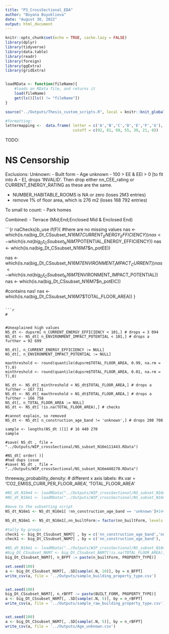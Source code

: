 ```yaml
---
title: "P3_CrossSectional_EDA"
author: "Boyana Buyuklieva"
date: "August 30, 2022"
output: html_document
---
```


```r
knitr::opts_chunk$set(echo = TRUE, cache.lazy = FALSE)
library(dplyr)
library(tidyverse)
library(data.table)
library(readr)
library(foreign)
library(ggExtra)
library(gridExtra)


loadRData <- function(fileName){
    #loads an RData file, and returns it
    load(fileName)
    get(ls()[ls() != "fileName"])
}

source("../Outputs/Thesis_custom_scripts.R", local = knitr::knit_global())

#formatting:
lettermapping <-  data.frame( letter = c('A','B','C','D','E','F','G'), 
                              cutoff = c(92, 81, 69, 55, 39, 21, 0))

```

TODO:



# NS Censorship

Exclusions:
Unknown:
- Built form
- Age unknown
- 100 > EE & EEI > 0 [to fit into A - E], drops 'INVALID'. Then drop either nn_CEE_rating or CURRENT_ENERGY_RATING as these are the same. 

- NUMBER_HABITABLE_ROOMS is NA or zero (loses 2M3 entries)
- remove 1% of floor area, which is 276 m2  (loses 168 792 entries)

To small to count:
- Park homes

Combined:
- Terrace (Mid;End;Enclosed Mid & Enclosed End)


```{r naChecks}b_use
if(F){
#there are no missing values 
nas <- which(is.na(big_Dt_CSsubset_N16M7$CURRENT_ENERGY_EFFICIENCY))
nas <- which(is.na(big_Dt_CSsubset_N16M7$POTENTIAL_ENERGY_EFFICIENCY))
nas <- which(is.na(big_Dt_CSsubset_N16M7$n_potEE))

nas <- which(is.na(big_Dt_CSsubset_N16M7$ENVIRONMENT_IMPACT_CURRENT))
nas <- which(is.na(big_Dt_CSsubset_N16M7$ENVIRONMENT_IMPACT_POTENTIAL))
nas <- which(is.na(big_Dt_CSsubset_N16M7$n_potEIC)) 

#contains nas!
nas <- which(is.na(big_Dt_CSsubset_N16M7$TOTAL_FLOOR_AREA)) 
}
```

```r
#


#Unexplained high values
NS_dt <- dupsrm[ n_CURRENT_ENERGY_EFFICIENCY < 101,] # drops = 3 094 
NS_dt <- NS_dt[ n_ENVIRONMENT_IMPACT_POTENTIAL < 101,] # drops a further = 92 699

NS_dt[, n_CURRENT_ENERGY_EFFICIENCY := NULL]
NS_dt[, n_ENVIRONMENT_IMPACT_POTENTIAL := NULL]

maxthreshold <- round(quantile(dupsrm$TOTAL_FLOOR_AREA, 0.99, na.rm = T),0) 
minthreshold <- round(quantile(dupsrm$TOTAL_FLOOR_AREA, 0.01, na.rm = T),0) 

NS_dt <- NS_dt[ minthreshold < NS_dt$TOTAL_FLOOR_AREA,] # drops a further ~ 167 731 
NS_dt <- NS_dt[ maxthreshold > NS_dt$TOTAL_FLOOR_AREA,] # drops a further ~ 166 758
NS_dt[, n_TOTAL_FLOOR_AREA := NULL]
NS_dt <- NS_dt[ !is.na(TOTAL_FLOOR_AREA),] # checks 

#cannot explain, so removed
NS_dt <- NS_dt[ n_construction_age_band != 'unknown',] # drops 208 708

sample <- lengths(NS_dt )[1] # 16 440 270 
sample

#save( NS_dt , file = "../Outputs/WIP_crossSectional/NS_subset_N16m111443.RData")

#NS_dt[ order( )]
#had dups issue
#save( NS_dt , file = "../Outputs/WIP_crossSectional/NS_subset_N16m440270.RData")
```









threeway_probability_density:
# different x axis labels:
#x.var = 'CO2_EMISS_CURR_PER_FLOOR_AREA', 'TOTAL_FLOOR_AREA'

```r
#NS_dt_N16m4 <- loadRData("../Outputs/WIP_crossSectional/NS_subset_N16m440270.RData")
#NS_dt_N16m1 <- loadRData("../Outputs/WIP_crossSectional/NS_subset_N16m111443.RData")

#move to the subsetting script
NS_dt_N16m1 <- NS_dt_N16m1[ !nn_construction_age_band == 'unknown']#14472351

NS_dt_N16m1 <- NS_dt_N16m1[,nn_builtForm:= factor(nn_builtForm, levels = c('Terrace','Semi-Detached','Detached'), ordered = T), ]
```





```r
#tally by groups 
check1 <- big_Dt_CSsubset_N6M7[ , by = c('nn_construction_age_band','nn_builtForm', 'PROPERTY_TYPE'),  .(n = .N)]
check1 <- big_Dt_CSsubset_N6M7[ , by = c('nn_construction_age_band'),  .(n = .N)]

```


```r

#NS_dt_N16m1 <- loadRData("../Outputs/WIP_crossSectional/NS_subset_N16m440270_with_OS.RData")
#big_Dt_CSsubset_N6M7 <- big_Dt_CSsubset_N6M7[!is.na(TOTAL_FLOOR_AREA),]
big_Dt_CSsubset_N6M7[, n_BFPT := paste(n_builtForm, PROPERTY_TYPE)]

set.seed(100)
a <- big_Dt_CSsubset_N6M7[, .SD[sample(.N, 10)], by = n_BFPT]
write_csv(a, file = '../Outputs/sample_building_property_type.csv')


set.seed(100)
big_Dt_CSsubset_N6M7[, n_rBFPT := paste(BUILT_FORM, PROPERTY_TYPE)]
a <- big_Dt_CSsubset_N6M7[, .SD[sample(.N, 5)], by = n_rBFPT]
write_csv(a, file = '../Outputs/sample_raw_building_property_type.csv')


set.seed(100)
a <- big_Dt_CSsubset_N6M7[, .SD[sample(.N, 5)], by = n_rBFPT]
write_csv(a, file = '../Outputs/Age_unknown.csv')
```






